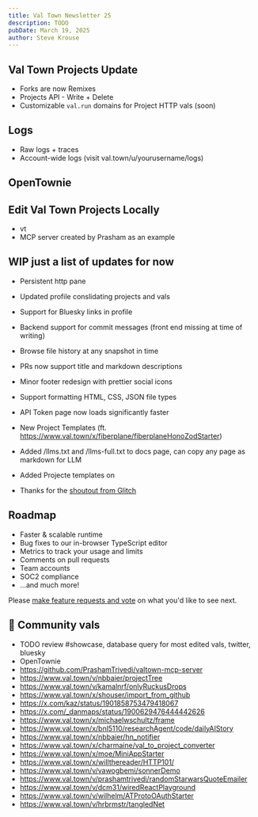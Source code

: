 ```yaml
---
title: Val Town Newsletter 25
description: TODO
pubDate: March 19, 2025
author: Steve Krouse
---
```



## Val Town Projects Update
- Forks are now Remixes
- Projects API - Write + Delete
- Customizable `val.run` domains for Project HTTP vals (soon)

## Logs
- Raw logs + traces
- Account-wide logs (visit val.town/u/yourusername/logs)

## OpenTownie

## Edit Val Town Projects Locally
- vt
- MCP server created by Prasham as an example


## WIP just a list of updates for now
- Persistent http pane 
- Updated profile conslidating projects and vals
- Support for Bluesky links in profile
- Backend support for commit messages (front end missing at time of writing)
- Browse file history at any snapshot in time
- PRs now support title and markdown descriptions
- Minor footer redesign with prettier social icons
- Support formatting HTML, CSS, JSON file types 
- API Token page now loads significantly faster
- New Project Templates (ft. https://www.val.town/x/fiberplane/fiberplaneHonoZodStarter)
- Added /llms.txt and /llms-full.txt to docs page, can copy any page as markdown for LLM
- Added Projecte templates on 

- Thanks for the [shoutout from Glitch](https://blog.glitch.com/post/why-we-named-this-glitch/)

## Roadmap
- Faster & scalable runtime
- Bug fixes to our in-browser TypeScript editor
- Metrics to track your usage and limits
- Comments on pull requests
- Team accounts
- SOC2 compliance
- …and much more!

Please [make feature requests and vote](https://github.com/val-town/val-town-product/discussions?discussions) on what you'd like to see next.

## 🌟 Community vals

- TODO review #showcase, database query for most edited vals, twitter, bluesky
- OpenTownie
- https://github.com/PrashamTrivedi/valtown-mcp-server
- https://www.val.town/v/nbbaier/projectTree
- https://www.val.town/v/kamalnrf/onlyRuckusDrops
- https://www.val.town/x/shouser/import_from_github
- https://x.com/kaz/status/1901858753479418067
- https://x.com/_danmaps/status/1900629476444442626
- https://www.val.town/x/michaelwschultz/frame
- https://www.val.town/x/bnl5110/researchAgent/code/dailyAIStory
- https://www.val.town/x/nbbaier/hn_notifier
- https://www.val.town/x/charmaine/val_to_project_converter
- https://www.val.town/x/moe/MiniAppStarter
- https://www.val.town/x/willthereader/HTTP101/
- https://www.val.town/v/vawogbemi/sonnerDemo
- https://www.val.town/v/prashamtrivedi/randomStarwarsQuoteEmailer
- https://www.val.town/v/dcm31/wiredReactPlayground
- https://www.val.town/v/wilhelm/ATProtoOAuthStarter
- https://www.val.town/v/hrbrmstr/tangledNet
